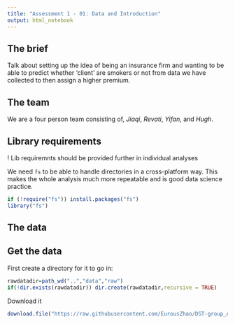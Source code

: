---
title: "Assessment 1 - 01: Data and Introduction"
output: html_notebook
---

## The brief

Talk about setting up the idea of being an insurance firm and wanting to be able to predict whether 'client' are smokers or not from data we have collected to then assign a higher premium.

## The team

We are a four person team consisting of, *Jiaqi*, *Revati*, *Yifan*, and *Hugh*.

## Library requirements

  ! Lib requiremnts should be provided further in individual analyses

We need `fs` to be able to handle directories in a cross-platform way. This makes the whole analysis much more repeatable and is good data science practice.

```{r}
if (!require("fs")) install.packages("fs")
library("fs")
```

## The data



## Get the data

First create a directory for it to go in:
```{r}
rawdatadir=path_wd("..","data","raw")
if(!dir.exists(rawdatadir)) dir.create(rawdatadir,recursive = TRUE)
```

Download it
```{r}
download.file("https://raw.githubusercontent.com/EurousZhao/DST-group_A1/main/Datasets/smoking_driking_dataset.csv",path_wd("..","data","raw","smoking_driking_dataset.csv"))
```
